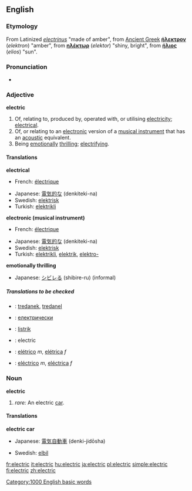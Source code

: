 ==English==

===Etymology===
From Latinized {{Gr.}} ''[[electrinus]]'' "made of amber", from [[Ancient Greek]]  '''[[ήλεκτρον]]''' (''elektron'') "amber", from '''[[ηλέκτωρ]]''' (''elektor'') "shiny, bright", from '''[[ήλιος]]''' (''elios'') "sun".

===Pronunciation===
*{{audio|en-us-electric.ogg|Audio (US)}}

===Adjective===
'''electric'''

# Of, relating to, produced by, operated with, or utilising [[electricity]]; [[electrical]].
# Of, or relating to an [[electronic]] version of a [[musical instrument]] that has an [[acoustic]] equivalent.
# Being [[emotionally]] [[thrilling]]; [[electrifying]].

====Translations====
'''electrical'''
{{top}}
*French: [[électrique]]
{{mid}}
*Japanese: [[電気的な]] (denkiteki-na)
*Swedish: [[elektrisk]]
*Turkish: [[elektrikli]]
{{bottom}}

'''electronic (musical instrument)'''
{{top}}
*French: [[électrique]]
{{mid}}
*Japanese: [[電気的な]] (denkiteki-na)
*Swedish: [[elektrisk]]
*Turkish: [[elektrikli]], [[elektrik]], [[elektro-]]
{{bottom}}

'''emotionally thrilling'''
{{top}}
{{mid}}
*Japanese: [[シビレる]] (shibire-ru) (informal)
{{bottom}}

=====Translations to be checked=====
{{rfc-trans}}
{{checktrans}}
*{{ttbc|Breton}}: [[tredanek]], [[tredanel]]
*{{ttbc|Bulgarian}}: [[електрически]]
*{{ttbc|Indonesian}}: [[listrik]]
*{{ttbc|Interlingua}}: electric
*{{ttbc|Portuguese}}: [[elétrico]] ''m'', [[elétrica]] ''f''
*{{ttbc|Spanish}}: [[eléctrico]] ''m'', [[eléctrica]] ''f''

===Noun===
'''electric'''

# ''rare:'' An electric [[car]].

====Translations====
'''electric car'''
{{top}}
*Japanese: [[電気自動車]] (denki-jidōsha)
{{mid}}
*Swedish: [[elbil]]
{{bottom}}
[[Category:1000 English basic words]]

[[fr:electric]]
[[it:electric]]
[[hu:electric]]
[[ja:electric]]
[[pl:electric]]
[[simple:electric]]
[[fi:electric]]
[[zh:electric]]